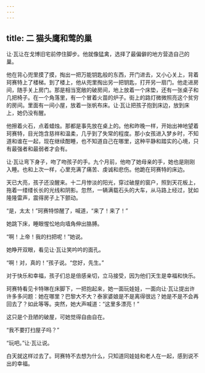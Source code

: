 ```yaml
---
---
---
```

title: 二 猫头鹰和莺的巢
---




让·瓦让在戈博旧宅前停住脚步。他就像猛禽，选择了最偏僻的地方营造自己的巢。

他在背心兜里摸了摸，掏出一把万能钥匙般的东西，开门进去，又小心关上，背着珂赛特上了楼梯。到了楼上，他从兜里掏出另一把钥匙，打开另一扇门。他走进房间，随手关上房门。那是相当宽敞的破房间，地上放着一个床垫，还有一张桌子和几把椅子。在一个角落里，有一个冒着火苗的炉子。街上的路灯微微照亮这个贫穷的房间。里面有一间小屋，放着一张帆布床。让·瓦让把孩子抱到床边，放到床上，她仍没有醒。

他擦着火石，点着蜡烛。那都是事先放在桌上的。他和昨晚一样，开始出神地望着珂赛特，目光饱含慈祥和温柔，几乎到了失常的程度。那小女孩进入梦乡时，不知道和谁在一起，现在继续酣睡，也不知道自己在哪里，这种平静和踏实的心境，只有最强者和最弱者才会有。

让·瓦让弯下身子，吻了吻孩子的手。九个月前，他吻了她母亲的手，她也是刚刚入睡。也和上次一样，心里充满了痛苦、虔诚和悲伤。他跪在珂赛特的床边。

天已大亮，孩子还没醒来。十二月惨淡的阳光，穿过破屋的窗户，照到天花板上，拖着一缕缕长长的光线和阴影。忽然，一辆满载石头的大车，从马路上经过，犹如隆隆雷声，震得房子上下颤动。

“是，太太！”珂赛特惊醒了，喊道，“来了！来了！”

她跳下床，睡眼惺忪地向墙角伸出胳膊。

“啊！上帝！我的扫把呢！”她说。

她睁开双眼，看见让·瓦让笑吟吟的面孔。

“啊！对，真的！”孩子说。“您好，先生。”

对于快乐和幸福，孩子们总是倍感亲切，立马接受，因为他们天生是幸福和快乐。

珂赛特看见卡特琳在床脚下，一把抱起来，她一面玩娃娃，一面向让·瓦让提出许许多多问题：她在哪里？巴黎大不大？泰家婆娘是不是离得很远？她是不是不会再回去了？如此等等。突然，她大声喊道：“这里多漂亮！”

这只是个丑陋的破屋，可她觉得自由自在。

“我不要打扫屋子吗？”

“玩吧。”让·瓦让说。

白天就这样过去了。珂赛特不去想为什么，只知道同娃娃和老人在一起，感到说不出的幸福。